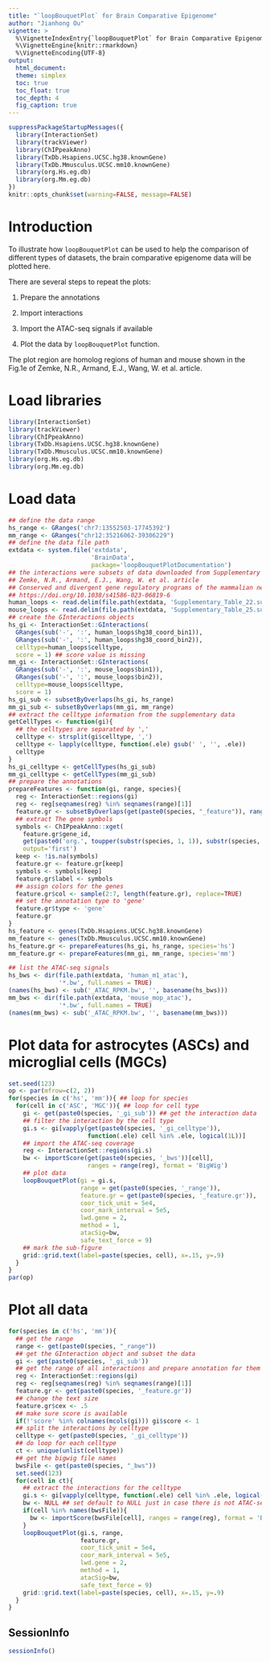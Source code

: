 ```yaml
---
title: "`loopBouquetPlot` for Brain Comparative Epigenome"
author: "Jianhong Ou"
vignette: >
  %\VignetteIndexEntry{`loopBouquetPlot` for Brain Comparative Epigenome}
  %\VignetteEngine{knitr::rmarkdown}
  %\VignetteEncoding{UTF-8}
output:
  html_document:
  theme: simplex
  toc: true
  toc_float: true
  toc_depth: 4
  fig_caption: true
---
```


```r
suppressPackageStartupMessages({
  library(InteractionSet)
  library(trackViewer)
  library(ChIPpeakAnno)
  library(TxDb.Hsapiens.UCSC.hg38.knownGene)
  library(TxDb.Mmusculus.UCSC.mm10.knownGene)
  library(org.Hs.eg.db)
  library(org.Mm.eg.db)
})
knitr::opts_chunk$set(warning=FALSE, message=FALSE)
```

# Introduction
To illustrate how `loopBouquetPlot` can be used to help the comparison of different types of datasets, the brain comparative epigenome data will be plotted here.

There are several steps to repeat the plots:

1. Prepare the annotations

2. Import interactions

3. Import the ATAC-seq signals if available

4. Plot the data by `loopBouquetPlot` function.

The plot region are homolog regions of human and mouse shown in the Fig.1e of Zemke, N.R., Armand, E.J., Wang, W. et al. article.

# Load libraries
```r
library(InteractionSet)
library(trackViewer)
library(ChIPpeakAnno)
library(TxDb.Hsapiens.UCSC.hg38.knownGene)
library(TxDb.Mmusculus.UCSC.mm10.knownGene)
library(org.Hs.eg.db)
library(org.Mm.eg.db)
```
# Load data

```r
## define the data range
hs_range <- GRanges('chr7:13552503-17745392')
mm_range <- GRanges("chr12:35216062-39306229")
## define the data file path
extdata <- system.file('extdata', 
                       'BrainData',
                       package='loopBouquetPlotDocumentation')
## the interactions were subsets of data downloaded from Supplementary Tables of 
## Zemke, N.R., Armand, E.J., Wang, W. et al. article
## Conserved and divergent gene regulatory programs of the mammalian neocortex.
## https://doi.org/10.1038/s41586-023-06819-6
human_loops <- read.delim(file.path(extdata, 'Supplementary_Table_22.subset.tsv'))
mouse_loops <- read.delim(file.path(extdata, 'Supplementary_Table_25.subset.tsv'))
## create the GInteractions objects
hs_gi <- InteractionSet::GInteractions(
  GRanges(sub('-', ':', human_loops$hg38_coord_bin1)),
  GRanges(sub('-', ':', human_loops$hg38_coord_bin2)),
  celltype=human_loops$celltype,
  score = 1) ## score value is missing
mm_gi <- InteractionSet::GInteractions(
  GRanges(sub('-', ':', mouse_loops$bin1)),
  GRanges(sub('-', ':', mouse_loops$bin2)),
  celltype=mouse_loops$celltype,
  score = 1)
hs_gi_sub <- subsetByOverlaps(hs_gi, hs_range)
mm_gi_sub <- subsetByOverlaps(mm_gi, mm_range)
## extract the celltype information from the supplementary data
getCellTypes <- function(gi){
  ## the celltypes are separated by ','
  celltype <- strsplit(gi$celltype, ',')
  celltype <- lapply(celltype, function(.ele) gsub(' ', '', .ele))
  celltype
}
hs_gi_celltype <- getCellTypes(hs_gi_sub)
mm_gi_celltype <- getCellTypes(mm_gi_sub)
## prepare the annotations
prepareFeatures <- function(gi, range, species){
  reg <- InteractionSet::regions(gi)
  reg <- reg[seqnames(reg) %in% seqnames(range)[1]]
  feature.gr <- subsetByOverlaps(get(paste0(species, "_feature")), range(reg))
  ## extract The gene symbols
  symbols <- ChIPpeakAnno::xget(
    feature.gr$gene_id,
    get(paste0('org.', toupper(substr(species, 1, 1)), substr(species, 2, 2), '.egSYMBOL')),
    output='first')
  keep <- !is.na(symbols)
  feature.gr <- feature.gr[keep]
  symbols <- symbols[keep]
  feature.gr$label <- symbols
  ## assign colors for the genes
  feature.gr$col <- sample(2:7, length(feature.gr), replace=TRUE)
  ## set the annotation type to 'gene'
  feature.gr$type <- 'gene'
  feature.gr
}
hs_feature <- genes(TxDb.Hsapiens.UCSC.hg38.knownGene)
mm_feature <- genes(TxDb.Mmusculus.UCSC.mm10.knownGene)
hs_feature.gr <- prepareFeatures(hs_gi, hs_range, species='hs')
mm_feature.gr <- prepareFeatures(mm_gi, mm_range, species='mm')

## list the ATAC-seq signals
hs_bws <- dir(file.path(extdata, 'human_m1_atac'),
              '*.bw', full.names = TRUE)
(names(hs_bws) <- sub('_ATAC_RPKM.bw', '', basename(hs_bws)))
mm_bws <- dir(file.path(extdata, 'mouse_mop_atac'),
              '*.bw', full.names = TRUE)
(names(mm_bws) <- sub('_ATAC_RPKM.bw', '', basename(mm_bws)))
```
# Plot data for astrocytes (ASCs) and microglial cells (MGCs)

```r
set.seed(123)
op <- par(mfrow=c(2, 2))
for(species in c('hs', 'mm')){ ## loop for species
  for(cell in c('ASC', 'MGC')){ ## loop for cell type
    gi <- get(paste0(species, '_gi_sub')) ## get the interaction data
    ## filter the interaction by the cell type
    gi.s <- gi[vapply(get(paste0(species, '_gi_celltype')),
                      function(.ele) cell %in% .ele, logical(1L))]
    ## import the ATAC-seq coverage
    reg <- InteractionSet::regions(gi.s)
    bw <- importScore(get(paste0(species, '_bws'))[cell],
                      ranges = range(reg), format = 'BigWig')
    ## plot data
    loopBouquetPlot(gi = gi.s,
                    range = get(paste0(species, '_range')),
                    feature.gr = get(paste0(species, '_feature.gr')),
                    coor_tick_unit = 5e4,
                    coor_mark_interval = 5e5,
                    lwd.gene = 2,
                    method = 1,
                    atacSig=bw,
                    safe_text_force = 9)
    ## mark the sub-figure
    grid::grid.text(label=paste(species, cell), x=.15, y=.9)
  }
}
par(op)
```

# Plot all data
```r
for(species in c('hs', 'mm')){
  ## get the range
  range <- get(paste0(species, "_range"))
  ## get the GInteraction object and subset the data
  gi <- get(paste0(species, '_gi_sub'))
  ## get the range of all interactions and prepare annotation for them
  reg <- InteractionSet::regions(gi)
  reg <- reg[seqnames(reg) %in% seqnames(range)[1]]
  feature.gr <- get(paste0(species, '_feature.gr'))
  ## change the text size
  feature.gr$cex <- .5
  ## make sure score is available
  if(!'score' %in% colnames(mcols(gi))) gi$score <- 1
  ## split the interactions by celltype
  celltype <- get(paste0(species, '_gi_celltype'))
  ## do loop for each celltype
  ct <- unique(unlist(celltype))
  ## get the bigwig file names
  bwsFile <- get(paste0(species, "_bws"))
  set.seed(123)
  for(cell in ct){
    ## extract the interactions for the celltype
    gi.s <- gi[vapply(celltype, function(.ele) cell %in% .ele, logical(1L))]
    bw <- NULL ## set default to NULL just in case there is not ATAC-seq data
    if(cell %in% names(bwsFile)){
      bw <- importScore(bwsFile[cell], ranges = range(reg), format = 'BigWig')
    }
    loopBouquetPlot(gi.s, range,
                    feature.gr,
                    coor_tick_unit = 5e4,
                    coor_mark_interval = 5e5,
                    lwd.gene = 2,
                    method = 1,
                    atacSig=bw,
                    safe_text_force = 9)
    grid::grid.text(label=paste(species, cell), x=.15, y=.9)
  }
}
```

## SessionInfo

```r
sessionInfo()
```
